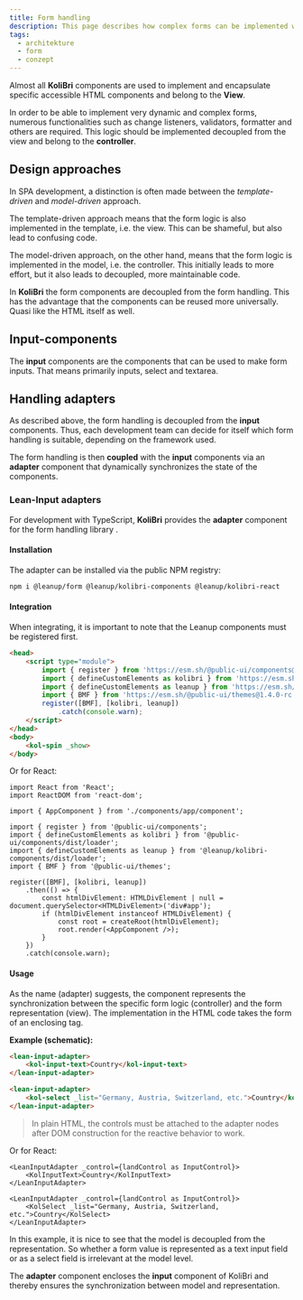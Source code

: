 ```yaml
---
title: Form handling
description: This page describes how complex forms can be implemented with KoliBri.
tags:
  - architekture
  - form
  - conzept
---
```


Almost all **KoliBri** components are used to implement and encapsulate specific accessible HTML components and belong to the **View**.

In order to be able to implement very dynamic and complex forms, numerous functionalities such as change listeners, validators, formatter and others are required.
This logic should be implemented decoupled from the view and belong to the **controller**.

## Design approaches

In <kol-abbr _title="Single-Page-Application">SPA</kol-abbr> development, a distinction is often made between the <i>template-driven</i> and <i>model-driven</i> approach.

The template-driven approach means that the form logic is also implemented in the template, i.e. the view. This can be shameful, but also lead to confusing code.

The model-driven approach, on the other hand, means that the form logic is implemented in the model, i.e. the controller. This initially leads to more effort, but it also leads to decoupled, more maintainable code.

<kol-alert _type="info">

In **KoliBri** the form components are decoupled from the form handling. This has the advantage that the components can be reused more universally. Quasi like the HTML itself as well.

</kol-alert>

## Input-components

The **input** components are the components that can be used to make form inputs. That means primarily <kol-link _href="/docs/konzepte/formular-input">inputs, select and textarea</kol-link>.

## Handling adapters

As described above, the form handling is decoupled from the **input** components. Thus, each development team can decide for itself which form handling is suitable, depending on the framework used.

<kol-alert _type="info">

The form handling is then **coupled** with the **input** components via an **adapter** component that dynamically synchronizes the state of the components.

</kol-alert>

### Lean-Input adapters

For development with TypeScript, **KoliBri** provides the **adapter** component for the form handling library <kol-link _href="https://www.npmjs.com/package/@leanup/form" _label="@leanup/form" _target="npmjs"/>.

#### Installation

The adapter can be installed via the public NPM registry:

```bash
npm i @leanup/form @leanup/kolibri-components @leanup/kolibri-react
```

#### Integration

When integrating, it is important to note that the Leanup components must be registered first.

```html
<head>
	<script type="module">
		import { register } from 'https://esm.sh/@public-ui/components@1.4.0-rc.6';
		import { defineCustomElements as kolibri } from 'https://esm.sh/@public-ui/components@1.4.0-rc.6/dist/loader';
		import { defineCustomElements as leanup } from 'https://esm.sh/@leanup/kolibri-components@1.0.5/dist/loader';
		import { BMF } from 'https://esm.sh/@public-ui/themes@1.4.0-rc.6';
		register([BMF], [kolibri, leanup])
			.catch(console.warn);
	</script>
</head>
<body>
	<kol-spin _show>
</body>
```

Or for React:

```tsx
import React from 'React';
import ReactDOM from 'react-dom';

import { AppComponent } from './components/app/component';

import { register } from '@public-ui/components';
import { defineCustomElements as kolibri } from '@public-ui/components/dist/loader';
import { defineCustomElements as leanup } from '@leanup/kolibri-components/dist/loader';
import { BMF } from '@public-ui/themes';

register([BMF], [kolibri, leanup])
	.then(() => {
		const htmlDivElement: HTMLDivElement | null = document.querySelector<HTMLDivElement>('div#app');
		if (htmlDivElement instanceof HTMLDivElement) {
			const root = createRoot(htmlDivElement);
			root.render(<AppComponent />);
		}
	})
	.catch(console.warn);
```

#### Usage

As the name (adapter) suggests, the component represents the synchronization between the specific form logic (controller) and the form representation (view). The implementation in the HTML code takes the form of an enclosing tag.

**Example (schematic):**

```html
<lean-input-adapter>
	<kol-input-text>Country</kol-input-text>
</lean-input-adapter>

<lean-input-adapter>
	<kol-select _list="Germany, Austria, Switzerland, etc.">Country</kol-select>
</lean-input-adapter>
```

> In plain HTML, the controls must be attached to the adapter nodes after DOM construction for the reactive behavior to work.

Or for React:

```tsx
<LeanInputAdapter _control={landControl as InputControl}>
	<KolInputText>Country</KolInputText>
</LeanInputAdapter>

<LeanInputAdapter _control={landControl as InputControl}>
	<KolSelect _list="Germany, Austria, Switzerland, etc.">Country</KolSelect>
</LeanInputAdapter>
```

<kol-alert _type="info">

In this example, it is nice to see that the model is decoupled from the representation. So whether a form value is represented as a text input field or as a select field is irrelevant at the model level.

</kol-alert>

The **adapter** component encloses the **input** component of KoliBri and thereby ensures the synchronization between model and representation.
